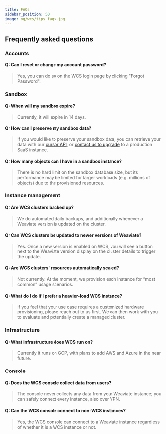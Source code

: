 ```yaml
---
title: FAQs
sidebar_position: 50
image: og/wcs/tips_faqs.jpg
---
```


## Frequently asked questions

### Accounts

#### Q: Can I reset or change my account password?

> Yes, you can do so on the WCS login page by clicking "Forgot Password".

### Sandbox

#### Q: When will my sandbox expire?

> Currently, it will expire in 14 days.

#### Q: How can I preserve my sandbox data?

> If you would like to preserve your sandbox data, you can retrieve your data with our [cursor API](/developers/weaviate/api/rest/objects#exhaustive-listing-using-a-cursor-after), or [contact us to upgrade](/pricing#contact-sales) to a production SaaS instance.

#### Q: How many objects can I have in a sandbox instance?

> There is no hard limit on the sandbox database size, but its performance may be limited for larger workloads (e.g. millions of objects) due to the provisioned resources.

### Instance management

#### Q: Are WCS clusters backed up?

> We do automated daily backups, and additionally whenever a Weaviate version is updated on the cluster.

#### Q: Can WCS clusters be updated to newer versions of Weaviate?

> Yes. Once a new version is enabled on WCS, you will see a button next to the Weaviate version display on the cluster details to trigger the update.

#### Q: Are WCS clusters' resources automatically scaled?

> Not currently. At the moment, we provision each instance for “most common” usage scenarios.

#### Q: What do I do if I prefer a heavier-load WCS instance?

> If you feel that your use case requires a customized hardware provisioning, please reach out to us first. We can then work with you to evaluate and potentially create a managed cluster.

### Infrastructure

#### Q: What infrastructure does WCS run on?

> Currently it runs on GCP, with plans to add AWS and Azure in the near future.

### Console

#### Q: Does the WCS console collect data from users?

> The console never collects any data from your Weaviate instance; you can safely connect every instance, also over VPN.

#### Q: Can the WCS console connect to non-WCS instances?

> Yes, the WCS console can connect to a Weaviate instance regardless of whether it is a WCS instance or not.


<SupportAndTrouble />
